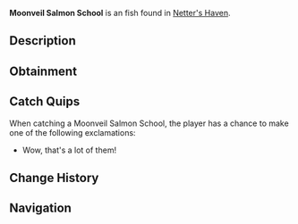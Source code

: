 {{FishInfobox
|image          = Moonveil Salmon School.png
|rarity         = Unusual
|sea            = Second Sea
|location       = [[Netter's Haven]]
|sublocation    = 
|sources        = Fishing Net
|radar_location = 
|xp             = 460
|weather        = 
|time           = Day
|season         = Autumn, Winter
|bait           = 
|base_weight    = 61.5
|base_value     = 680
|weight_range   = 38
|base_chance    = 45
|base_resil     = 60
}}
'''Moonveil Salmon School''' is an {{Rarity|Unusual}} fish found in [[Netter's Haven]].

== Description ==
{{Description|A school of awesome fish!|Bestiary Entry}}

== Obtainment ==
{{Description|Caught in oceans using a net.|Bestiary Hint}}

== Catch Quips ==
When catching a Moonveil Salmon School, the player has a chance to make one of the following exclamations:
* Wow, that's a lot of them!

== Change History ==
{{Change History|{{subst:Current Version}}}}

== Navigation ==
{{Fish Navbox|Netter's Haven}}